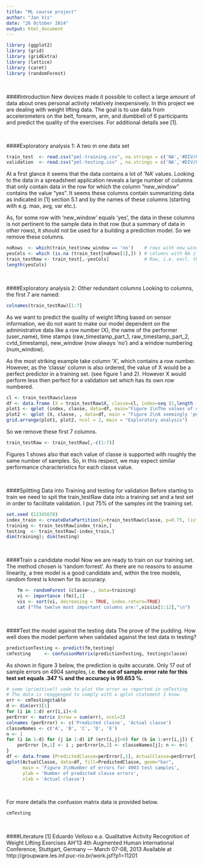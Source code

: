 ```yaml
---
title: "ML course project"
author: "Jan Vis"
date: "26 October 2014"
output: html_document
---
```

```r
library (ggplot2)
library (grid)
library (gridExtra)
library (lattice)
library (caret)
library (randomForest)
```
<p><br></p>
####Introduction
New devices made it possible to collect a large amount of data about ones personal activity relatively inexpensively. In this project we are dealing with weight lifting data. The goal is to use data from
accelerometers on the belt, forearm, arm, and dumbbell of 6 participants and predict the quality of the exercises. For additional details see [1].
<p><br></p>
####Exploratory analysis 1: A two in one data set
```r
train_test  <- read.csv("pml-training.csv", na.strings = c('NA','#DIV/0!',''))
validation  <- read.csv("pml-testing.csv" , na.strings = c('NA','#DIV/0!',''))
```
At a first glance it seems that the data contains a lot of 'NA' values. Looking to the data in a spreadsheet application reveals a large number of columns that only contain data in the row for which the column "new_window" contains the value "yes". It seems these columns contain summarizing data as indicated in [1] section 5.1 and by the names of these columns (starting with e.g. max, avg, var etc.).

As, for some row with 'new_window' equals 'yes', the data in these columns is not pertinent to the sample data in that row (but a summary of data in other rows), it should not be used for a building a prediction model. So we remove these columns.
```r
noRows  <- which(train_test$new_window == 'no')    # rows with new_window == 'no'
yesCols <- which (is.na (train_test[noRows[1],]) ) # columns with NA if new_window == 'no'
train_testRaw <- train_test[,-yesCols]             # Raw, i.e. excl. the summary data
length(yesCols)
```
<p><br></p>
####Exploratory analysis 2:  Other redundant columns
Looking to columns, the first 7 are named:
```r
colnames(train_testRaw)[1:7]
```
As we want to predict the quality of weight lifting based on sensor information, we do not want to make our model dependent on the administrative data like a row number (X), the name of the performer (user_name), time stamps (raw_timestamp_part_1, raw_timestamp_part_2, cvtd_timestamp), new_window (now always 'no') and a window numbering (num_window).

As the most striking example take column 'X', which contains a row number. However, as the 'classe' column is also ordered, the value of X would be a perfect predictor in a training set. (see figure 1 and 2). However X would perform less then perfect for a validation set which has its own row numbered.
```r
cl <- train_testRaw$classe
df <- data.frame (X = train_testRaw$X, classe=cl, index=seq (1,length (cl)))
plot1 <- qplot (index, classe, data=df, main="Figure 1\nThe values of classe")
plot2 <- qplot (X, classe, , data=df, main = "Figure 2\nA seemingly 'perfect' predictor")
grid.arrange(plot1, plot2, ncol = 2, main = "Exploratory analysis")
```
So we remove these first 7 columns.
```r
train_testRaw <- train_testRaw[,-c(1:7)]
````
Figures 1 shows also that each value of classe is supported with roughly the same number of samples. So, in this respect, we may expect similar performance characteristics for each classe value.
<p><br></p>
####Splitting Data into Training and testing for validation
Before starting to train we need to spit the train_testRaw data into a training set and a test set in order to facilitate validation. I put 75% of the samples int the training set.
```r
set.seed (12345678)
index_train <- createDataPartition(y=train_testRaw$classe, p=0.75, list=FALSE)
training <- train_testRaw[index_train,]
testing  <- train_testRaw[-index_train,]
dim(training); dim(testing)
```
<p><br></p>
####Train a candidate model
Now we are ready to train on our training set. The method chosen is 'random forrest'.
As there are no reasons to assume linearity, a tree model is a good candidate and, within the tree models, random forest is known for its accuracy.
```r
    fm <- randomForest (classe~., data=training)
    vi <- importance (fm)[,1]
    vis <- sort(vi, decreasing = TRUE, index.return=TRUE)
    cat ("The twelve most important columns are:",vis$ix[1:12],"\n")
```
<p><br></p>
####Test the model against the testing data
The prove of the pudding. How well does the model perform when validated against the test data in testing?
```r
predictionTesting <- predict(fm,testing)
cmTesting     <- confusionMatrix(predictionTesting, testing$classe)
```
As shown in figure 3 below, the prediction is quite accurate. Only 17 out of sample errors on 4904 samples, i.e. <b>the out of sample error rate for this test set equals .347 % and the accuracy is 99.653 %.</b>
```r
# some (primitive?) code to plot the error as reported in cmTesting
# The data is reaggenged to comply with a qplot statement I know
err <- cmTesting$table
d <- dim(err)[1]
for (i in 1:d) err[i,i]<-0
perError <- matrix (nrow = sum(err), ncol=2)
colnames (perError) <- c('Predicted classe', 'Actual classe')
classeNames <- c('A', 'B', 'C', 'D', 'E')
n <- 1
for (i in 1:d) for (j in 1:d) if (err[i,j]>0) for (k in 1:err[i,j]) {
    perError [n,1] <- i ; perError[n,2] <- classeNames[j]; n <- n+1
}
df <- data.frame (PredictedClasse=perError[,1], ActualClasse=perError[,2])
qplot(ActualClasse, data=df, fill=PredictedClasse, geom="bar",
      main = 'Figure 3\nNumber of errors for 4903 test samples',
      ylab = 'Number of predicted classe errors',
      xlab = 'Actual classe')
```
<p><br></p>
For more details the confusion matrix data is provided below.
```r
cmTesting
```
<p><br></p>
####Literature
[1] Eduardo Velloso e.a. Qualitative Activity Recognition of Weight Lifting Exercises
    AH'13 4th Augmented Human International Conference, Stuttgart, Germany — March 07-08, 2013
    Available at http://groupware.les.inf.puc-rio.br/work.jsf?p1=11201